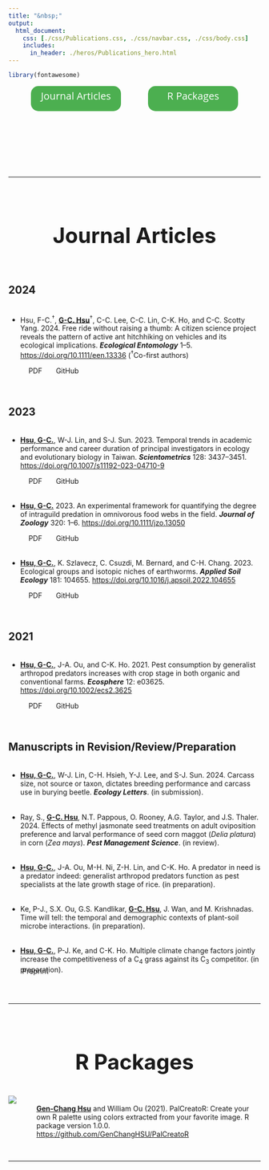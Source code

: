 ```yaml
---
title: "&nbsp;"
output:
  html_document:
    css: [./css/Publications.css, ./css/navbar.css, ./css/body.css]
    includes:
      in_header: ./heros/Publications_hero.html
---
```


```r
library(fontawesome)

```


<!--------------- Define the style ------------------>
<link rel="stylesheet" href="https://cdn.jsdelivr.net/gh/jpswalsh/academicons@1/css/academicons.min.css">

<style>
.Section_link{
  background-color: #4CAF50;
  border: none;
  border-radius: 15px;
  color: white;
  text-align: center;
  text-decoration: none;
  display: inline-block;
  font-size: 20px;
  width: 180px;
  height: 50px;
  line-height: 2em;
  margin-right: 5%;
  margin-left: 5%;
  font-family: "Open Sans";
}

.External_link{
  border-radius: 5px;
  border: none;
  text-align: center;
  text-decoration: none;
  display: inline-block;
  width: 60px;
  margin-top: -2em;
}

h1 {text-align: center !important; 
   font-weight: bold !important; 
   font-size: 42px !important}
   
:target {
    display: block;    
    position: relative;     
    top: -150px;
    visibility: hidden;
}

</style>


<!--------------- Section link and buttons ------------------>
<div style="text-align: center">
  <a class="Section_link btn btn-primary btn-outline btn-xs" href="#Journal Articles">
    Journal Articles
  </a>
    <a class="Section_link btn btn-primary btn-outline btn-xs" href="#R Packages">
    R Packages
  </a>
  <!--   <a class="Section_link btn btn-primary btn-outline btn-xs" href="#Others"> -->
  <!--   Others -->
  <!-- </a> -->
</div>

<br>

<div style="font-size: 100px; text-align: center">
<a href="https://orcid.org/0000-0002-6607-4382" target="_blank" style="color: #A6CE39; margin-right: 2.5%; margin-left: 2.5%;"><i class="ai ai-orcid ai"></i></a>
<a href="https://scholar.google.com/citations?user=NJ5CFXkAAAAJ&hl=en" target="_blank" style="color: black; margin-right: 2.5%; margin-left: 2.5%;"><i class="ai ai-google-scholar ai"></i></a>
</div>

<hr>
<br>
<a id="Journal Articles">
</a>



<!--------------- Publications ------------------>
# Journal Articles
<div style="height: 1em;"></div>

## 2024
<div style="height: 0.3em;"></div>

* <p>Hsu, F-C.^†^, <b><u>G-C. Hsu</u></b>^†^, C-C. Lee, C-C. Lin, C-K. Ho, and C-C. Scotty Yang. 2024. Free ride without raising a thumb: A citizen science project reveals the pattern of active ant hitchhiking on vehicles and its ecological implications. <i>**Ecological Entomology**</i> 1–5. <a href="https://doi.org/10.1111/een.13336" target="_blank"> https://doi.org/10.1111/een.13336</a> (^†^Co-first authors)</p>
<a class="External_link btn btn-primary btn-outline btn-xs" href="./Publications/Journal Articles/2024_Ecological_Entomology.pdf" target="_blank">PDF</a>
<a class="External_link btn btn-primary btn-outline btn-xs" href="https://github.com/GenChangHSU/2024_Ant_Hitchhiking_on_Vehicles_in_Taiwan" target="_blank">GitHub</a>

<br>

## 2023
<div style="height: 0.3em;"></div>

* <p><b><u>Hsu, G-C.</u></b>, W-J. Lin, and S-J. Sun. 2023. Temporal trends in academic performance and career duration of principal investigators in ecology and evolutionary biology in Taiwan. <i>**Scientometrics**</i> 128: 3437–3451.
<a href="https://doi.org/10.1007/s11192-023-04710-9" target="_blank"> https://doi.org/10.1007/s11192-023-04710-9</a></p>
<a class="External_link btn btn-primary btn-outline btn-xs" href="./Publications/Journal Articles/2023_Scientometrics.pdf" target="_blank">PDF</a>
<a class="External_link btn btn-primary btn-outline btn-xs" href="https://github.com/GenChangHSU/2023_Academic_Performance_and_Career_Duration_of_PI_in_Taiwan" target="_blank">GitHub</a>

<div style="height: 0.3em;"></div>

* <p><b><u>Hsu, G-C.</u></b> 2023. An experimental framework for quantifying the degree of intraguild predation in omnivorous food webs in the field. <i>**Journal of Zoology**</i> 320: 1–6.
<a href="https://doi.org/10.1111/jzo.13050" target="_blank"> https://doi.org/10.1111/jzo.13050</a></p>
<a class="External_link btn btn-primary btn-outline btn-xs" href="./Publications/Journal Articles/2023_Journal_of_Zoology.pdf" target="_blank">PDF</a>
<a class="External_link btn btn-primary btn-outline btn-xs" href="https://github.com/GenChangHSU/
2023_Framework_for_Degree_of_Intraguild_Predation" target="_blank">GitHub</a>

<div style="height: 0.3em;"></div>

* <p><b><u>Hsu, G-C.</u></b>, K. Szlavecz, C. Csuzdi, M. Bernard, and C-H. Chang. 2023. Ecological groups and isotopic niches of earthworms. <i>**Applied Soil Ecology**</i> 181: 104655.
<a href="https://doi.org/10.1016/j.apsoil.2022.104655" target="_blank"> https://doi.org/10.1016/j.apsoil.2022.104655</a></p> 
<a class="External_link btn btn-primary btn-outline btn-xs" href="./Publications/Journal Articles/2023_Applied_Soil_Ecology.pdf" target="_blank">PDF</a>
<a class="External_link btn btn-primary btn-outline btn-xs" href="https://github.com/GenChangHSU/2023_Earthworm_Stable_Isotope_Niche" target="_blank">GitHub</a>

<br>

## 2021
<div style="height: 0.3em;"></div>

* <p><b><u>Hsu, G-C.</u></b>, J-A. Ou, and C-K. Ho. 2021. Pest consumption by generalist arthropod predators increases with crop stage in both organic and conventional farms. <i>**Ecosphere**</i> 12: e03625. 
<a href="https://doi.org/10.1002/ecs2.3625" target="_blank"> https://doi.org/10.1002/ecs2.3625</a></p>
<a class="External_link btn btn-primary btn-outline btn-xs" href="./Publications/Journal Articles/2021_Ecosphere.pdf" target="_blank">PDF</a>
<a class="External_link btn btn-primary btn-outline btn-xs" href="https://github.com/GenChangHSU/2021_Pest_Consumption_by_Generalist_Arthropod_Predators_in_Rice_Farms" target="_blank">GitHub</a>

<br>

## Manuscripts in Revision/Review/Preparation

<div style="height: 0.3em;"></div>

* <p><b><u>Hsu, G-C.</u></b>, W-J. Lin, C-H. Hsieh, Y-J. Lee, and S-J. Sun. 2024. Carcass size, not source or taxon, dictates breeding performance and carcass use in burying beetle. <i>**Ecology Letters**</i>. (in submission).</p> 
<!-- <a class="External_link btn btn-primary btn-outline btn-xs" href="https://doi.org/10.1101/2022.01.31.478501" target="_blank">Preprint</a> -->
<!-- <a class="External_link btn btn-primary btn-outline btn-xs" href="https://github.com/GenChangHSU/2022_Earthworm_Stable_Isotope_Niche" target="_blank">GitHub</a> -->

<div style="height: 0.3em;"></div>

* <p>Ray, S., <b><u>G-C. Hsu</u></b>, N.T. Pappous, O. Rooney, A.G. Taylor, and J.S. Thaler. 2024. Effects of methyl jasmonate seed treatments on adult oviposition preference and larval performance of seed corn maggot (*Delia platura*) in corn (*Zea mays*). <i>**Pest Management Science**</i>. (in review).</p> 
<!-- <a class="External_link btn btn-primary btn-outline btn-xs" href="https://doi.org/10.1101/2022.01.31.478501" target="_blank">Preprint</a> -->
<!-- <a class="External_link btn btn-primary btn-outline btn-xs" href="https://github.com/GenChangHSU/2022_Earthworm_Stable_Isotope_Niche" target="_blank">GitHub</a> -->

<div style="height: 0.3em;"></div>

* <p><b><u>Hsu, G-C.</u></b>, J-A. Ou, M-H. Ni, Z-H. Lin, and C-K. Ho. A predator in need is a predator indeed: generalist arthropod predators function as pest specialists at the late growth stage of rice. (in preparation).</p> 
<!-- <a class="External_link btn btn-primary btn-outline btn-xs" href="https://doi.org/10.1101/2022.01.31.478501" target="_blank">Preprint</a> -->
<!-- <a class="External_link btn btn-primary btn-outline btn-xs" href="https://github.com/GenChangHSU/2022_Earthworm_Stable_Isotope_Niche" target="_blank">GitHub</a> -->

<div style="height: 0.3em;"></div>

* <p>Ke, P-J., S.X. Ou, G.S. Kandlikar, <b><u>G-C. Hsu</u></b>, J. Wan, and M. Krishnadas. Time will tell: the temporal and demographic contexts of plant-soil microbe interactions. 
<!-- <i>**New Phytologist**</i>  -->
(in preparation).</p> 
<!-- <a class="External_link btn btn-primary btn-outline btn-xs" href="https://doi.org/10.1101/2022.01.31.478501" target="_blank">Preprint</a> -->
<!-- <a class="External_link btn btn-primary btn-outline btn-xs" href="https://github.com/GenChangHSU/2022_Earthworm_Stable_Isotope_Niche" target="_blank">GitHub</a> -->

<div style="height: 0.3em;"></div>

* <p><b><u>Hsu, G-C.</u></b>, P-J. Ke, and C-K. Ho. Multiple climate change factors jointly increase the competitiveness of a C~4~ grass against its C~3~ competitor. (in preparation). 
<!-- <i>**Nature Communications**</i> (in submission). -->
</p> 
<a class="External_link btn btn-primary btn-outline btn-xs" href="https://doi.org/10.1101/2022.09.01.506280" target="_blank">Preprint</a>
<!-- <a class="External_link btn btn-primary btn-outline btn-xs" href="https://github.com/GenChangHSU/2022_Earthworm_Stable_Isotope_Niche" target="_blank">GitHub</a> -->

<br>
<hr>
<br>


<a id="R Packages"> </a>

# R Packages
<div style="height: 1em;"></div>

<div style="display: flex;">
<a href="https://genchanghsu.github.io/PalCreatoR/" target="_blank"> <img src="./Publications/PalCreatoR.png" style="max-width: 120px; max-height: 120px; width:auto; height:auto"> </a>
<div style="padding-left: 40px; padding-top: 0.2em;">
<p target="_blank"><b><u>Gen-Chang Hsu</u></b> and William Ou (2021). PalCreatoR: Create your own R palette using colors extracted from your favorite image. R package version 1.0.0. <a href="https://github.com/GenChangHSU/PalCreatoR" target="_blank">https://github.com/GenChangHSU/PalCreatoR</a>
</div>
</div>

<br>
<hr>
<br>

<a id="Others"> </a>

<!-- # Others -->
<!-- <div style="height: 1em;"></div> -->

<!-- ## Technical reports -->
<!-- <div style="height: 0.15em;"></div> -->

<!-- * <p>Ou, J-A., <b><u>G-C. Hsu</u></b>, and C-K. Ho. 2018. Quantification of the biological control efficacy of arthropod generalist predators in rice agro-ecosystems using a stable isotope approach. Council of Agriculture, Executive Yuan, R.O.C. (Taiwan). Project number: 107-4.2.3-a1. (In Chinese)</p> -->


